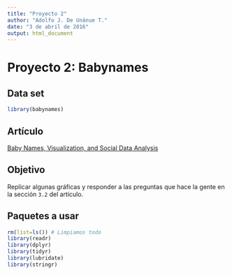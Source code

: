 ```yaml
---
title: "Proyecto 2"
author: "Adolfo J. De Unánue T."
date: "3 de abril de 2016"
output: html_document
---
```


# Proyecto 2: Babynames

## Data set

```r
library(babynames)
```

## Artículo

[Baby Names, Visualization, and Social Data Analysis](./docs/final-baby-margin-nocomments.pdf)


## Objetivo

Replicar algunas gráficas y responder a las preguntas que hace la gente en la sección `3.2` del artículo.


## Paquetes a usar

```r
rm(list=ls()) # Limpiamos todo
library(readr)
library(dplyr)
library(tidyr)
library(lubridate)
library(stringr)
```

